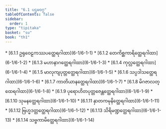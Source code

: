 ```yaml
---
title: "6.1 ပဌမဝဂ္ဂ"
tableOfContents: false
sidebar:
  order: 1
type: "tipitaka"
basket: "su"
book: "th1"
---
```



<DynamicBreadcrumb />



<TableOfContents book="th1" section="6.1">
* [6.1.1 ဥရုဝေဠကဿပတ္ထေရဂါထာ](6-1/6-1-1)
* [6.1.2 တေကိစ္ဆကာရိတ္ထေရဂါထာ](6-1/6-1-2)
* [6.1.3 မဟာနာဂတ္ထေရဂါထာ](6-1/6-1-3)
* [6.1.4 ကုလ္လတ္ထေရဂါထာ](6-1/6-1-4)
* [6.1.5 မာလုကျပုတ္တတ္ထေရဂါထာ](6-1/6-1-5)
* [6.1.6 သပ္ပဒါသတ္ထေရဂါထာ](6-1/6-1-6)
* [6.1.7 ကာတိယာနတ္ထေရဂါထာ](6-1/6-1-7)
* [6.1.8 မိဂဇာလတ္ထေရဂါထာ](6-1/6-1-8)
* [6.1.9 ပုရောဟိတပုတ္တဇေန္တတ္ထေရဂါထာ](6-1/6-1-9)
* [6.1.10 သုမနတ္ထေရဂါထာ](6-1/6-1-10)
* [6.1.11 နှာတကမုနိတ္ထေရဂါထာ](6-1/6-1-11)
* [6.1.12 ဗြဟ္မဒတ္တတ္ထေရဂါထာ](6-1/6-1-12)
* [6.1.13 သိရိမဏ္ဍတ္ထေရဂါထာ](6-1/6-1-13)
* [6.1.14 သဗ္ဗကာမိတ္ထေရဂါထာ](6-1/6-1-14)
</TableOfContents>